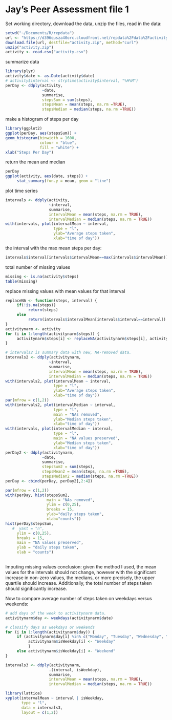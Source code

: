 Jay's Peer Assessment file 1
========================================================

Set working directory, download the data, unzip the files, read in the data:

```r
setwd("~/Documents/R/repdata")
url <- "https://d396qusza40orc.cloudfront.net/repdata%2Fdata%2Factivity.zip"
download.file(url, destfile="activity.zip", method="curl")
unzip("activity.zip")
activity <- read.csv("activity.csv")
```


summarize data
```r
library(plyr)
activity$date <- as.Date(activity$date)
# activity$interval <- strptime(activity$interval, "%H%M")
perDay <- ddply(activity, 
                ~date, 
                summarise, 
                stepsSum = sum(steps),
                stepsMean = mean(steps, na.rm =TRUE),
                stepsMedian = median(steps, na.rm =TRUE))
```

make a histogram of steps per day
```r
library(ggplot2)
ggplot(perDay, aes(stepsSum)) +
geom_histogram(binwidth = 1600,
               colour = "blue",
               fill = "white") +
xlab("Steps Per Day")
```

return the mean and median
```r
perDay
ggplot(activity, aes(date, steps)) +
     stat_summary(fun.y = mean, geom = "line")
```


plot time series
```r
intervals <- ddply(activity, 
                   ~interval, 
                   summarise,
                   intervalMean = mean(steps, na.rm = TRUE), 
                   intervalMedian = median(steps, na.rm = TRUE))
with(intervals, plot(intervalMean ~ interval, 
                     type = "l", 
                     ylab="Average steps taken",
                     xlab="time of day"))
```

the interval with the max mean steps per day:
```r
intervals$interval[intervals$intervalMean==max(intervals$intervalMean)]
```

total number of missing values
```r
missing <- is.na(activity$steps)
table(missing)
```

replace missing values with mean values for that interval
```r
replaceNA <- function(steps, interval) {
     if(!is.na(steps))
          return(steps)
     else 
          return(intervals$intervalMean[intervals$interval==interval])
}
activitynarm <- activity
for (i in 1:length(activitynarm$steps)) {
     activitynarm$steps[i] <- replaceNA(activitynarm$steps[i], activitynarm$interval[i])
}

# intervals2 is summary data with new, NA-removed data.
intervals2 <- ddply(activitynarm, 
                   ~interval, 
                   summarise,
                   intervalMean = mean(steps, na.rm = TRUE), 
                   intervalMedian = median(steps, na.rm = TRUE))
with(intervals2, plot(intervalMean ~ interval, 
                     type = "l", 
                     ylab="Average steps taken",
                     xlab="time of day"))
par(mfrow = c(1,2))
with(intervals2, plot(intervalMedian ~ interval, 
                     type = "l", 
                     main = "NAs removed",
                     ylab="Median steps taken",
                     xlab="time of day"))
with(intervals, plot(intervalMedian ~ interval, 
                     type = "l", 
                     main = "NA values preserved",
                     ylab="Median steps taken",
                     xlab="time of day"))
perDay2 <- ddply(activitynarm, 
                ~date, 
                summarise, 
                stepsSum2 = sum(steps),
                stepsMean2 = mean(steps, na.rm =TRUE),
                stepsMedian2 = median(steps, na.rm =TRUE))
perDay <- cbind(perDay, perDay2[,2:4])

par(mfrow = c(1,2))
with(perDay, hist(stepsSum2,
                  main = "NAs removed",
                  ylim = c(0,25),  
                  breaks = 15,
                  ylab="daily steps taken",
                  xlab="counts"))
hist(perDay$stepsSum, 
   #  yaxt = "n",
     ylim = c(0,25),
     breaks = 15,
     main = "NA values preserved",
     ylab = "daily steps taken",
     xlab = "counts")
               
```

Imputing missing values conclusion:
given the method I used, the mean values for the intervals should not change, however with the significant increase in non-zero values, the medians, or more precisely, the upper quartile should increase. Additionally, the total number of steps taken should significantly increase.


Now to compare average number of steps taken on weekdays versus weekends:

```r
# add days of the week to activitynarm data.
activitynarm$day <- weekdays(activitynarm$date)

# classify days as weekdays or weekends
for (i in 1:length(activitynarm$day)) {
     if (activitynarm$day[i] %in% c("Monday", "Tuesday", "Wednesday", "Thursday", "Friday")) {
          activitynarm$isWeekday[i] <- "Weekday"
          }
     else activitynarm$isWeekday[i] <- "Weekend"
}

intervals3 <- ddply(activitynarm, 
                   .(interval, isWeekday), 
                   summarise,
                   intervalMean = mean(steps, na.rm = TRUE), 
                   intervalMedian = median(steps, na.rm = TRUE))

library(lattice)
xyplot(intervalMean ~ interval | isWeekday, 
       type = "l",
       data = intervals3, 
       layout = c(1,2))
```